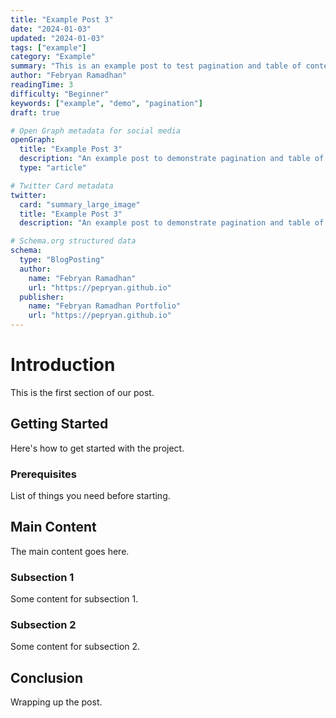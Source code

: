 ```yaml
---
title: "Example Post 3"
date: "2024-01-03"
updated: "2024-01-03"
tags: ["example"]
category: "Example"
summary: "This is an example post to test pagination and table of contents"
author: "Febryan Ramadhan"
readingTime: 3
difficulty: "Beginner"
keywords: ["example", "demo", "pagination"]
draft: true

# Open Graph metadata for social media
openGraph:
  title: "Example Post 3"
  description: "An example post to demonstrate pagination and table of contents features."
  type: "article"

# Twitter Card metadata
twitter:
  card: "summary_large_image"
  title: "Example Post 3"
  description: "An example post to demonstrate pagination and table of contents features."

# Schema.org structured data
schema:
  type: "BlogPosting"
  author:
    name: "Febryan Ramadhan"
    url: "https://pepryan.github.io"
  publisher:
    name: "Febryan Ramadhan Portfolio"
    url: "https://pepryan.github.io"
---
```


# Introduction
This is the first section of our post.

## Getting Started
Here's how to get started with the project.

### Prerequisites
List of things you need before starting.

## Main Content
The main content goes here.

### Subsection 1
Some content for subsection 1.

### Subsection 2
Some content for subsection 2.

## Conclusion
Wrapping up the post.